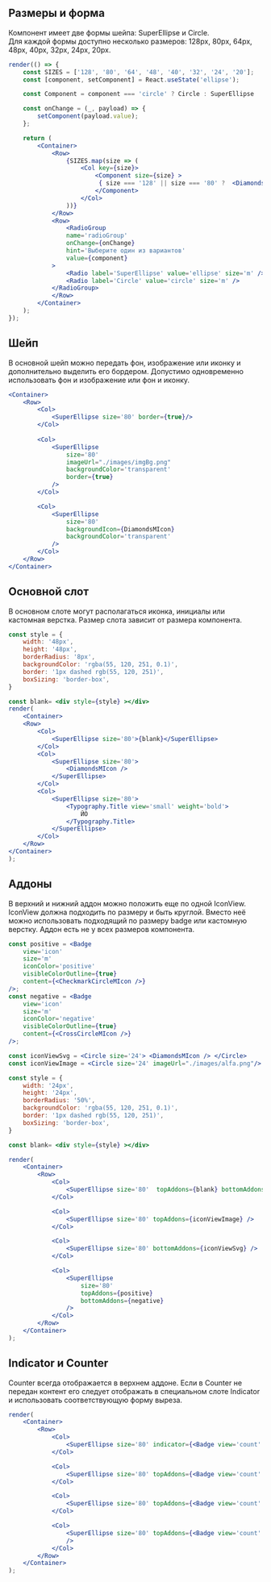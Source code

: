 ## Размеры и форма

Компонент имеет две формы шейпа: SuperEllipse и Circle.  
Для каждой формы доступно несколько размеров: 128px, 80px, 64px, 48px, 40px, 32px, 24px, 20px.

```jsx live
render(() => {
    const SIZES = ['128', '80', '64', '48', '40', '32', '24', '20'];
    const [component, setComponent] = React.useState('ellipse');

    const Component = component === 'circle' ? Circle : SuperEllipse

    const onChange = (_, payload) => {
        setComponent(payload.value);
    };

    return (
        <Container>
            <Row>
                {SIZES.map(size => (
                    <Col key={size}>
                        <Component size={size} >
                         { size === '128' || size === '80' ?  <DiamondsXxlIcon/> : size === '20' ? <DiamondsSIcon/> : <DiamondsMIcon/>}
                        </Component>
                    </Col>
                ))}
            </Row>
            <Row>
                <RadioGroup
                name='radioGroup'
                onChange={onChange}
                hint='Выберите один из вариантов'
                value={component}
            >
                <Radio label='SuperEllipse' value='ellipse' size='m' />
                <Radio label='Circle' value='circle' size='m' />
            </RadioGroup>
            </Row>
        </Container>
    );
});
```

## Шейп

В основной шейп можно передать фон, изображение или иконку и дополнительно выделить его бордером. Допустимо одновременно использовать фон и изображение или фон и иконку.

```jsx live
<Container>
    <Row>
        <Col>
            <SuperEllipse size='80' border={true}/>
        </Col>
    
        <Col>
            <SuperEllipse
                size='80'
                imageUrl="./images/imgBg.png"
                backgroundColor='transparent'
                border={true}
            />
        </Col>

        <Col>
            <SuperEllipse
                size='80'
                backgroundIcon={DiamondsMIcon}
                backgroundColor='transparent'
            />
        </Col>
    </Row>
</Container>
```

## Основной слот

В основном слоте могут располагаться иконка, инициалы или кастомная верстка. Размер слота зависит от размера компонента.

```jsx live
const style = {
    width: '48px',
    height: '48px',
    borderRadius: '8px',
    backgroundColor: 'rgba(55, 120, 251, 0.1)',
    border: '1px dashed rgb(55, 120, 251)',
    boxSizing: 'border-box',
}

const blank= <div style={style} ></div>
render(
    <Container>
    <Row>
        <Col>
            <SuperEllipse size='80'>{blank}</SuperEllipse>
        </Col>
        <Col>
            <SuperEllipse size='80'>
                <DiamondsMIcon />
            </SuperEllipse>
        </Col>
        <Col>
            <SuperEllipse size='80'>
                <Typography.Title view='small' weight='bold'>
                    ЙО
                </Typography.Title>
            </SuperEllipse>
        </Col>
    </Row>
</Container>
);
```

## Аддоны

В верхний и нижний аддон можно положить еще по одной IconView. IconView должна подходить по размеру и быть круглой. Вместо неё можно использовать подходящий по размеру badge или кастомную верстку. Аддон есть не у всех размеров компонента.

```jsx live
const positive = <Badge
    view='icon'
    size='m'
    iconColor='positive'
    visibleColorOutline={true}
    content={<CheckmarkCircleMIcon />}
/>;
const negative = <Badge
    view='icon'
    size='m'
    iconColor='negative'
    visibleColorOutline={true}
    content={<CrossCircleMIcon />}
/>;

const iconViewSvg = <Circle size='24'> <DiamondsMIcon /> </Circle>
const iconViewImage = <Circle size='24' imageUrl="./images/alfa.png"/>

const style = {
    width: '24px',
    height: '24px',
    borderRadius: '50%',
    backgroundColor: 'rgba(55, 120, 251, 0.1)',
    border: '1px dashed rgb(55, 120, 251)',
    boxSizing: 'border-box',
}

const blank= <div style={style} ></div>

render(
    <Container>
        <Row>
            <Col>
                <SuperEllipse size='80'  topAddons={blank} bottomAddons={blank}/>
            </Col>

            <Col>
                <SuperEllipse size='80' topAddons={iconViewImage} />
            </Col>

            <Col>
                <SuperEllipse size='80' bottomAddons={iconViewSvg} />
            </Col>

            <Col>
                <SuperEllipse
                    size='80'
                    topAddons={positive}
                    bottomAddons={negative}
                />
            </Col>
        </Row>
    </Container>
);
```

## Indicator и Counter

Counter всегда отображается в верхнем аддоне. Если в Counter не передан контент его следует отображать в специальном слоте Indicator и использовать соответствующую форму выреза.
```jsx live
render(
    <Container>
        <Row>
            <Col>
                <SuperEllipse size='80' indicator={<Badge view='count' height={20} />} />
            </Col>

            <Col>
                <SuperEllipse size='80' topAddons={<Badge view='count' height={20} content={1}/>} />
            </Col>

            <Col>
                <SuperEllipse size='80' topAddons={<Badge view='count' height={20} content={25} />} />
            </Col>

            <Col>
                <SuperEllipse size='80' topAddons={<Badge view='count' height={20} content={100} />}
                />
            </Col>
        </Row>
    </Container>
);
```